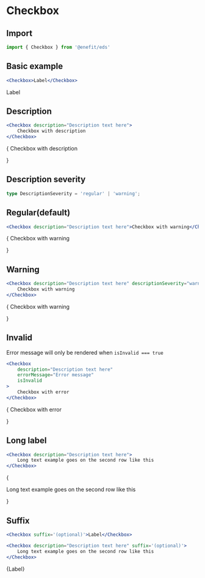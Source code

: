 
# Checkbox

## Import

```jsx
import { Checkbox } from '@enefit/eds'
```

## Basic example

```jsx
<Checkbox>Label</Checkbox>
```

<Checkbox>Label</Checkbox>

## Description

```jsx
<Checkbox description="Description text here">
    Checkbox with description
</Checkbox>
```

{<Checkbox description="Description text here">
Checkbox with description

</Checkbox>}

## Description severity

```ts
type DescriptionSeverity = 'regular' | 'warning';
```

## Regular(default)

```jsx
<Checkbox description="Description text here">Checkbox with warning</Checkbox>
```

{<Checkbox description="Description text here">
Checkbox with warning

</Checkbox>}

## Warning

```jsx
<Checkbox description="Description text here" descriptionSeverity="warning">
    Checkbox with warning
</Checkbox>
```

{<Checkbox description="Description text here" descriptionSeverity='warning'>
Checkbox with warning

</Checkbox>}

## Invalid

Error message will only be rendered when `isInvalid === true`

```jsx
<Checkbox
    description="Description text here"
    errorMessage="Error message"
    isInvalid
>
    Checkbox with error
</Checkbox>
```

{<Checkbox description="Description text here" errorMessage="Error message" isInvalid>
Checkbox with error

</Checkbox>}

## Long label

```jsx
<Checkbox description="Description text here">
    Long text example goes on the second row like this
</Checkbox>
```

{<div className='max-w-[18rem]'><Checkbox description="Description text here">
Long text example goes on the second row like this

</Checkbox></div>}

## Suffix

```jsx
<Checkbox suffix='(optional)'>Label</Checkbox>

<Checkbox description="Description text here" suffix='(optional)'>
    Long text example goes on the second row like this
</Checkbox>
```

{<Checkbox suffix='(optional)'>Label</Checkbox>}